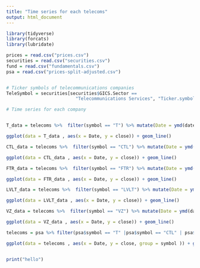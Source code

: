 ```yaml
---
title: "Time series for each telecoms"
output: html_document
---
```



```r
library(tidyverse)
library(forcats)
library(lubridate)

prices = read.csv("prices.csv")
securities = read.csv("securities.csv")
fund = read.csv("fundamentals.csv")
psa = read.csv("prices-split-adjusted.csv")


# Ticker symbols of telecommunications companies
TeleSymbol = securities[securities$GICS.Sector == 
                          "Telecommunications Services", "Ticker.symbol"]

# Time series for each company


T_data = telecoms %>%  filter(symbol == "T") %>% mutate(Date = ymd(date))

ggplot(data = T_data , aes(x = Date, y = close)) + geom_line()

CTL_data = telecoms %>%  filter(symbol == "CTL") %>% mutate(Date = ymd(date))

ggplot(data = CTL_data , aes(x = Date, y = close)) + geom_line()

FTR_data = telecoms %>%  filter(symbol == "FTR") %>% mutate(Date = ymd(date))

ggplot(data = FTR_data , aes(x = Date, y = close)) + geom_line()

LVLT_data = telecoms %>%  filter(symbol == "LVLT") %>% mutate(Date = ymd(date))

ggplot(data = LVLT_data , aes(x = Date, y = close)) + geom_line()

VZ_data = telecoms %>%  filter(symbol == "VZ") %>% mutate(Date = ymd(date))

ggplot(data = VZ_data , aes(x = Date, y = close)) + geom_line()

telecoms = psa %>% filter(psa$symbol == "T" |psa$symbol == "CTL" | psa$symbol =="FTR"| psa$symbol == "LVLT"| psa$symbol == "VZ") %>% mutate(Date = ymd(date))

ggplot(data = telecoms , aes(x = Date, y = close, group = symbol )) + geom_line(aes(color = symbol))


print("hello")

```


